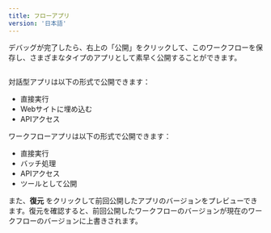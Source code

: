 ```yaml
---
title: フローアプリ
version: '日本語'
---
```


デバッグが完了したら、右上の「公開」をクリックして、このワークフローを保存し、さまざまなタイプのアプリとして素早く公開することができます。

<Frame caption="">
  <img src="/ja-jp/user-guide/.gitbook/assets/output (4) (3).png" alt="" />
</Frame>

対話型アプリは以下の形式で公開できます：

* 直接実行
* Webサイトに埋め込む
* APIアクセス

ワークフローアプリは以下の形式で公開できます：

* 直接実行
* バッチ処理
* APIアクセス
* ツールとして公開

また、**復元** をクリックして前回公開したアプリのバージョンをプレビューできます。復元を確認すると、前回公開したワークフローのバージョンが現在のワークフローのバージョンに上書きされます。
